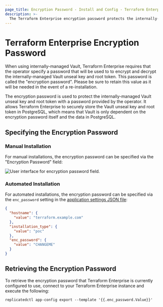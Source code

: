 ```yaml
---
page_title: Encryption Password - Install and Config - Terraform Enterprise
description: >-
  The Terraform Enterprise encryption password protects the internally-managed Vault unseal key and root token. Learn how to specify and retrieve the encryption password.
---
```


# Terraform Enterprise Encryption Password

When using internally-managed Vault, Terraform Enterprise requires that the operator specify a password that will be
used to to encrypt and decrypt the internally-managed Vault unseal key and root token. This password is called the
"encryption password". Please be sure to retain this value as it will be needed in the event of a re-installation.

The encryption password is used to protect the internally-managed Vault unseal key and root token with a password
provided by the operator. It allows Terraform Enterprise to securely store the Vault unseal key and root token in
PostgreSQL, which means that Vault is only dependent on the encryption password itself and the data in PostgreSQL.

## Specifying the Encryption Password

### Manual Installation

For manual installations, the encryption password can be specified via the "Encryption Password" field:

![User interface for encryption password field.](/img/docs/enc-password-manual-install.png)

### Automated Installation

For automated installations, the encryption password can be specified via the `enc_password` setting in the
[application settings JSON file](/terraform/enterprise/deploy/replicated/install/automated/automating-the-installer#available-settings):

```json
{
  "hostname": {
    "value": "terraform.example.com"
  },
  "installation_type": {
    "value": "poc"
  },
  "enc_password": {
    "value": "CHANGEME"
  }
}
```

## Retrieving the Encryption Password

To retrieve the encryption password that Terraform Enterprise is currently configured to use, connect to your Terraform
Enterprise instance and execute the following:

```
replicatedctl app-config export --template '{{.enc_password.Value}}'
```
